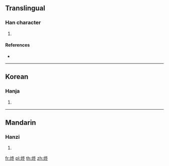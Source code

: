 {{character info/new}}
==Translingual==

===Han character===
{{Han char|rn=86|rad=火|as=05|sn=9|four=97833|canj=FHEY}}

# {{defn|Han|sort=火05}}

====References====
* {{Han ref|kx=0669.030|dkj=18962|dj=1078.080|hdz=32196.110|uh=70B5|ud=28853|bh=CFB5|bd=53173}}

----

==Korean==

===Hanja===
{{ko-hanja|hangeul=동|eumhun=|rv=dong|mr=tong|y=tong}}

# {{defn|lang=ko|sort=火05}}

----

==Mandarin==

===Hanzi===
{{cmn-hanzi|pin=[[tōng]] ([[tong1]])|wg=t'ung<sup>1</sup>}}

# {{defn|lang=cmn|sort=火05}}

[[fr:炵]]
[[pl:炵]]
[[th:炵]]
[[zh:炵]]